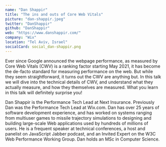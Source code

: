 ```yaml
---
name: "Dan Shappir"
title: "The ins and outs of Core Web Vitals"
picture: "dan-shappir.jpeg"
twitter: "DanShappir"
github: "DanShappir"
web: "https://www.danshappir.com/"
company: "Wix"
location: "Tel Aviv, Israel"
socialCard: social_dan-shappir.png
---
```



<Youtube
  src="5Ox0nqa_pPc"
  title="The ins and outs of Core Web Vitals"
/>

<Tweet
  title="Sketchnotes from the talk of Dan Shappir at JSConf Budapest 2022"
  id="1532330966991216640"
/>

<Flickr
  title="Dan Shappir at JSConf Budapest 2022"
  href="https://www.flickr.com/photos/jsconfbp/albums/72177720299692743"
  image="https://live.staticflickr.com/65535/52136243409_69ce1d0149_c.jpg"
/>

<p>
  Ever since Google announced the webpage performance, as measured by Core Web Vitals (CWV) is a ranking factor starting May 2021, it has become the de-facto standard for measuring performance on the web. But while they seem straightforward, it turns out the CWV are anything but. In this talk we will dive into the technical details of CWV, and understand what they actually measure, and how they themselves are measured. What you learn in this talk will definitely surprise you!
</p>

<p>
  Dan Shappir is the Performance Tech Lead at Next Insurance. Previously Dan was the Performance Tech Lead at Wix.com. Dan has over 25 years of software development experience, and has worked on systems ranging from multiuser games to missile trajectory simulations to designing and building large-scale Web applications used by hundreds of millions of users. He is a frequent speaker at technical conferences, a host and panelist on JavaScript Jabber podcast, and an Invited Expert on the W3C Web Performance Working Group. Dan holds an MSc in Computer Science.
</p>
